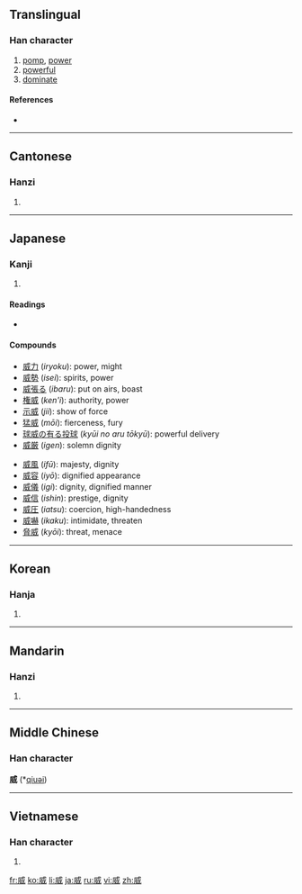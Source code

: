 ==Translingual==

===Han character===
{{Han char|rn=38|rad=女|as=06|sn=9|four=5320<sub>0</sub>|canj=戈竹一女 (IHMV)}}

# [[pomp]], [[power]]
# [[powerful]]
# [[dominate]]

====References====
* {{Han ref|kx=0261.240|dkj=06259|dj=0527.270|hdz=21404.010|uh=5A01|ud=23041|bh=ABC2|bd=43970}}

----

==Cantonese==

===Hanzi===
{{yue-hanzi|jyut=|y=wai1}}

# {{defn|Cantonese|sort=女06}}

----

==Japanese==

===Kanji===
{{ja-kanji|grade=c|rs=女06}}

# {{defn|Japanese}}

====Readings====
* {{ja-readings|on=[[い]] (''i'')|kun=[[おどす]] ([[威す]], ''odosu''), [[おどし]] ([[威し]], ''odoshi''), [[おどかす]] ([[威かす]], ''odokasu'')|nanori=[[いさ]] (''isa''), [[たけ]] (''take''), [[たけし]] (''takeshi'')}}

====Compounds====
{{top2}}
* [[威力]] (''iryoku''): power, might
* [[威勢]] (''isei''): spirits, power
* [[威張る]] (''ibaru''): put on airs, boast
* [[権威]] (''ken'i''): authority, power
* [[示威]] (''jii''): show of force
* [[猛威]] (''mōi''): fierceness, fury
* [[球威の有る投球]] (''kyūi no aru tōkyū''): powerful delivery
* [[威厳]] (''igen''): solemn dignity
{{mid2}}
* [[威風]] (''ifū''): majesty, dignity
* [[威容]] (''iyō''): dignified appearance
* [[威儀]] (''igi''): dignity, dignified manner
* [[威信]] (''ishin''): prestige, dignity
* [[威圧]] (''iatsu''): coercion, high-handedness
* [[威嚇]] (''ikaku''): intimidate, threaten
* [[脅威]] (''kyōi''): threat, menace
{{bottom}}

----

==Korean==

===Hanja===
{{ko-hanja|hangeul=위|rv=wi|mr=wi}}

# {{defn|Korean|sort=女06}}

----

==Mandarin==

===Hanzi===
{{cmn-hanzi|pin=[[wēi]] ([[wei1]])|wg=wei<sup>1</sup>}}

# {{defn|Mandarin|sort=女06}}

----

==Middle Chinese==
===Han character===
'''威''' (*[[qiuəi]])<!--asterisk indicates that this character appears more than four times in the Tang Dynasty corpus of literature-->

----

==Vietnamese==

===Han character===
{{vi-hantu|[[uy]], [[oai]]|rs=女06}}

# {{defn|Vietnamese|sort=女06}}

[[fr:威]]
[[ko:威]]
[[li:威]]
[[ja:威]]
[[ru:威]]
[[vi:威]]
[[zh:威]]